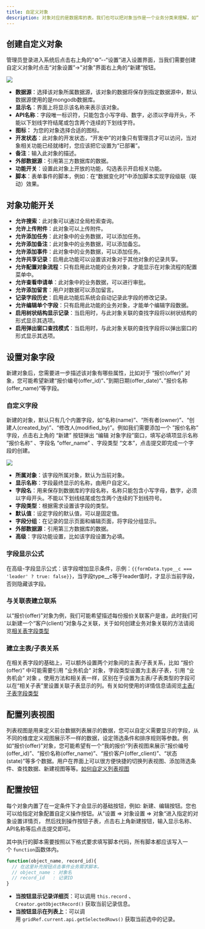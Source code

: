 ```yaml
---
title: 自定义对象
description: 对象对应的是数据库的表。我们也可以把对象当作是一个业务分类来理解，如“合同(contract)”这个业务分类，具体到“XXX产品服务合同”就是“合同(contract)”这个业务分类的一条数据。
---
```


## 创建自定义对象

管理员登录进入系统后点击右上角的“⚙”--“设置”进入设置界面，当我们需要创建自定义对象时点击“对象设置”->"对象”界面右上角的“新建”按钮。

 ![](https://console.steedos.cn/api/files/images/Tadsy6eNHKtnYGHRW)

* **数据源**：选择该对象所属数据源，该对象的数据将保存到指定数据源中，默认数据源使用的是mongodb数据库。
* **显示名**：界面上将显示该名称来表示该对象。
* **API名称**：字段唯一标识符，只能包含小写字母、数字，必须以字母开头，不能以下划线字符结尾或包含两个连续的下划线字符。
* **图标：** 为您的对象选择合适的图标。
* **开发状态**：此对象的开发状态，“开发中”的对象只有管理员才可以访问，当对象相关功能已经就绪时，您应该把它设置为“已部署”。
* **备注**：输入此对象的描述。
* **外部数据源**：引用第三方数据库的数据。
* **功能开关**：设置此对象上开放的功能，勾选表示开启相关功能。
* **脚本**：表单事件的脚本，例如：在“数据变化时”中添加脚本实现字段级联（联动）效果。

## 对象功能开关

* **允许搜索**：此对象可以通过全局检索查询。
* **允许上传附件**：此对象可以上传附件。
* **允许添加任务**：此对象中的业务数据，可以添加任务。
* **允许添加备注**：此对象中的业务数据，可以添加备忘。
* **允许添加事件**：此对象中的业务数据，可以添加任务。
* **允许共享记录**：启用此功能可以设置该对象对于其他对象的记录共享。
* **允许配置对象流程**：只有启用此功能的业务对象，才能显示在对象流程的配置菜单中。
* **允许查看申请单**：此对象中的业务数据，可以进行审批。
* **允许添加留言**：用户对数据可以添加留言。
* **记录字段历史**：启用此功能后系统会自动记录此字段的修改记录。
* **允许编辑单个字段**：只有启用此功能的业务对象，才能单个编辑字段数据。
* **启用树状结构显示记录**：当启用时，与此对象关联的查找字段将以树状结构的形式显示其选项。
* **启用弹出窗口查找模式**：当启用时，与此对象关联的查找字段将以弹出窗口的形式显示其选项。

## 设置对象字段

新建对象后，您需要进一步描述该对象有哪些属性，比如对于 “报价(offer)” 对象，您可能希望新建“报价编号(offer_id)“、”到期日期(offer_date)“、”报价名称(offer_name)“等字段。


### 自定义字段

新建的对象，默认只有几个内置字段，如“名称(name)”、“所有者(owner)”、“创建人(created_by)”、“修改人(modified_by)”。例如我们需要添加一个 ”报价名称” 字段，点击右上角的 “新建” 按钮弹出 “编辑 对象字段”窗口，填写必填项显示名称 ”报价名称“ 、字段名 “offer_name” 、字段类型 “文本”，点击提交即完成一个字段的创建。

 ![](https://console.steedos.cn/api/files/images/vj7CJWqxyWy2sGcMG)

* **所属对象**：该字段所属对象，默认为当前对象。
* **显示名称**：字段最终显示的名称，由用户自定义。
* **字段名**：用来保存到数据库的字段名称，名称只能包含小写字母，数字，必须以字母开头。不能以下划线结尾或包含两个连续的下划线符号。
* **字段类型**：根据需求设置该字段的类型。
* **默认值**：设定字段的默认值，可以是固定值。
* **字段分组**：在记录的显示页面和编辑页面，将字段分组显示。
* **外部数据源**：引用第三方数据库的数据。
* **高级**：字段功能设置，比如该字段设置为必填。

### 字段显示公式

在高级-字段显示公式：该字段增加显示条件，示例：`{{formData.type__c === 'leader' ? true: false}}`，当字段type__c等于leader值时，才显示当前字段，否则隐藏该字段。

### 与关联表建立联系

以“报价(offer)”对象为例，我们可能希望描述每份报价关联客户是谁，此时我们可以新建一个“客户(client)”对象与之关联，关于如何创建业务对象关联的方法请阅览[相关表字段类型](/docs/admin/field_type#%E7%9B%B8%E5%85%B3%E8%A1%A8%E5%AD%97%E6%AE%B5%E7%B1%BB%E5%9E%8B)

### 建立主表/子表关系

在相关表字段的基础上，可以额外设置两个对象间的主表/子表关系，比如 “报价(offer)” 中可能需要引用 ”业务机会“ 对象，字段类型设置为主表/子表，引用 “业务机会“ 对象 。使用方法和相关表一样，区别在于设置为主表/子表类型的字段可以在“相关子表”里设置关联子表显示的列。有关如何使用的详情信息请阅览[主表/子表字段类型](/docs/admin/field_type#%E4%B8%BB%E8%A1%A8%E5%AD%90%E8%A1%A8%E5%AD%97%E6%AE%B5%E7%B1%BB%E5%9E%8B)

## 配置列表视图

列表视图是用来定义前台数据列表展示的数据，您可以自定义需要显示的字段，从不同的维度定义视图展示不一样的数据，设定筛选条件和排序规则等参数。例如“报价(offer)”对象，您可能希望有一个“我的报价”列表视图来展示“报价编号(offer_id)”、“报价名称(offer_name)”、“报价客户(offer_client)”、“状态(state)”等多个数据。用户在界面上可以很方便快捷的切换列表视图、添加筛选条件、查找数据、新建视图等等。[如何自定义列表视图](/docs/admin/create_object#%E5%88%97%E8%A1%A8%E8%A7%86%E5%9B%BE)

## 配置按钮

每个对象内置了在一定条件下才会显示的基础按钮，例如: 新建、编辑按钮。您也可以给指定对象配置自定义操作按钮。从”设置 => 对象设置 => 对象“进入指定的对象设置详情页， 然后找到操作按钮子表，点击右上角新建按钮，输入显示名称、API名称等后点击提交即可。

其中执行的脚本需要按照以下格式要求填写脚本代码，所有脚本都应该写入一个 `function`函数体内。

```javascript
function(object_name, record_id){
  // 在这里补充按钮点击事件业务需求脚本。
  // object_name : 对象名
  // record_id   : 记录ID 
}
```

* **当按钮显示记录详细页**：可以调用 `this.record` 、`Creator.getObjectRecord()` 获取当前记录信息。
* **当按钮显示在列表上**：可以调用 `gridRef.current.api.getSelectedRows()` 获取当前选中的记录。
